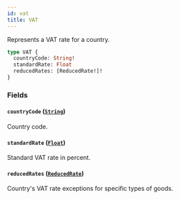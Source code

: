```yaml
---
id: vat
title: VAT
---
```


Represents a VAT rate for a country.

```graphql
type VAT {
  countryCode: String!
  standardRate: Float
  reducedRates: [ReducedRate!]!
}
```

### Fields

#### `countryCode` ([`String`](../../../developer/api-reference/scalars/string))

Country code.

#### `standardRate` ([`Float`](../../../developer/api-reference/scalars/float))

Standard VAT rate in percent.

#### `reducedRates` ([`ReducedRate`](../../../developer/api-reference/objects/reduced-rate))

Country's VAT rate exceptions for specific types of goods.
